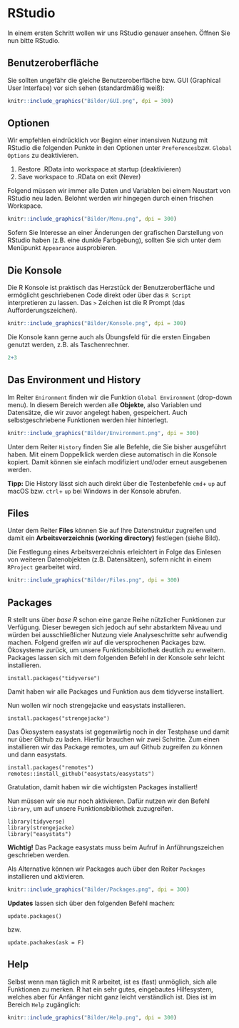 # RStudio 

In einem ersten Schritt wollen wir uns RStudio genauer ansehen. Öffnen Sie nun bitte RStudio. 

## Benutzeroberfläche

Sie sollten ungefähr die gleiche Benutzeroberfläche bzw. GUI (Graphical User Interface) vor sich sehen (standardmäßig weiß):

```r
knitr::include_graphics("Bilder/GUI.png", dpi = 300)
```

## Optionen

Wir empfehlen eindrücklich vor Beginn einer intensiven Nutzung mit RStudio die folgenden Punkte in den Optionen unter `Preferences`bzw. `Global Options` zu deaktivieren. 

1. Restore .RData into workspace at startup (deaktivieren)
2. Save workspace to .RData on exit (Never)

Folgend müssen wir immer alle Daten und Variablen bei einem Neustart von RStudio neu laden. Belohnt werden wir hingegen durch einen frischen Workspace.

```r
knitr::include_graphics("Bilder/Menu.png", dpi = 300)
```

Sofern Sie Interesse an einer Änderungen der grafischen Darstellung von RStudio haben (z.B. eine dunkle Farbgebung), sollten Sie sich unter dem Menüpunkt `Appearance` ausprobieren.

## Die Konsole

Die R Konsole ist praktisch das Herzstück der Benutzeroberfläche und ermöglicht geschriebenen Code direkt oder über das `R Script` interpretieren zu lassen. Das `>` Zeichen ist die R Prompt (das Aufforderungszeichen). 

```r
knitr::include_graphics("Bilder/Konsole.png", dpi = 300)
```

Die Konsole kann gerne auch als Übungsfeld für die ersten Eingaben genutzt werden, z.B. als Taschenrechner.

```r
2+3
```

## Das Environment und History

Im Reiter `Enironment` finden wir die Funktion `Global Environment` (drop-down menu). In diesem Bereich werden alle **Objekte**, also Variablen und Datensätze, die wir zuvor angelegt haben, gespeichert. Auch selbstgeschriebene Funktionen werden hier hinterlegt.

```r
knitr::include_graphics("Bilder/Environment.png", dpi = 300)
```

Unter dem Reiter `History` finden Sie alle Befehle, die Sie bisher ausgeführt haben. Mit einem Doppelklick werden diese automatisch in die Konsole kopiert. Damit können sie einfach modifiziert und/oder erneut ausgebenen werden.

**Tipp:** Die History lässt sich auch direkt über die Testenbefehle `cmd`+ `up` auf macOS bzw. `ctrl`+ `up` bei Windows in der Konsole abrufen.

## Files 

Unter dem Reiter **Files** können Sie auf Ihre Datenstruktur zugreifen und damit ein **Arbeitsverzeichnis (working directory)** festlegen (siehe Bild). 

Die Festlegung eines Arbeitsverzeichnis erleichtert in Folge das Einlesen von weiteren Datenobjekten (z.B. Datensätzen), sofern nicht in einem `RProject` gearbeitet wird.

```r
knitr::include_graphics("Bilder/Files.png", dpi = 300)
```

## Packages 

R stellt uns über *base R* schon eine ganze Reihe nützlicher Funktionen zur Verfügung. Dieser bewegen sich jedoch auf sehr abstarktem Niveau und würden bei ausschließlicher Nutzung viele Analyseschritte sehr aufwendig machen. Folgend greifen wir auf die versprochenen Packages bzw. Ökosysteme zurück, um unsere Funktionsbibliothek deutlich zu erweitern. Packages lassen sich mit dem folgenden Befehl in der Konsole sehr leicht installieren. 

```{}
install.packages("tidyverse")
```

Damit haben wir alle Packages und Funktion aus dem tidyverse installiert.

Nun wollen wir noch strengejacke und easystats installieren.

```{}
install.packages("strengejacke")
```

Das Ökosystem easystats ist gegenwärtig noch in der Testphase und damit nur über Github zu laden. Hierfür brauchen wir zwei Schritte. Zum einen installieren wir das Package remotes, um auf Github zugreifen zu können und dann easystats.

```{}
install.packages("remotes")
remotes::install_github("easystats/easystats")
```

Gratulation, damit haben wir die wichtigsten Packages installiert!

Nun müssen wir sie nur noch aktivieren. Dafür nutzen wir den Befehl `library`, um auf unsere Funktionsbibliothek zuzugreifen.

```{}
library(tidyverse)
library(strengejacke)
library("easystats")
```

**Wichtig!** Das Package easystats muss beim Aufruf in Anführungszeichen geschrieben werden.

Als Alternative können wir Packages auch über den Reiter `Packages` installieren und aktivieren.

```r
knitr::include_graphics("Bilder/Packages.png", dpi = 300)
```

**Updates** lassen sich über den folgenden Befehl machen:

```{}
update.packages()
```

bzw.

```{}
update.pachakes(ask = F)

```

## Help

Selbst wenn man täglich mit R arbeitet, ist es (fast) unmöglich, sich alle Funktionen zu merken. R hat ein sehr gutes, eingebautes Hilfesystem, welches aber für Anfänger nicht ganz leicht verständlich ist. Dies ist im Bereich `Help` zugänglich:

```r
knitr::include_graphics("Bilder/Help.png", dpi = 300)
```



